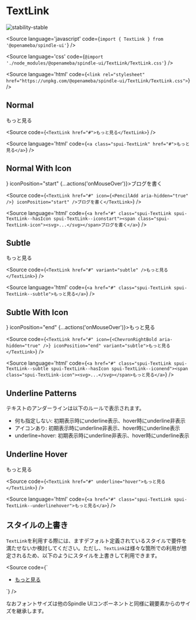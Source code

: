 
# TextLink

<Meta title="TextLink" component={TextLink} />

![stability-stable](https://img.shields.io/badge/stability-stable-green.svg)

<Source
  language='javascript'
  code={`import { TextLink } from '@openameba/spindle-ui'`}
/>

<Source
  language='css'
  code={`@import './node_modules/@openameba/spindle-ui/TextLink/TextLink.css'`}
/>

<Source
  language='html'
  code={`<link rel="stylesheet" href="https://unpkg.com/@openameba/spindle-ui/TextLink/TextLink.css">`}
/>

## Normal

<Preview withSource="open">
  <Story name="Normal">
    <TextLink href="#" {...actions('onMouseOver')}>もっと見る</TextLink>
  </Story>
</Preview>

<Source
  code={`
<TextLink href="#">もっと見る</TextLink>
  `}
/>

<Source
  language='html'
  code={`
<a class="spui-TextLink" href="#">もっと見る</a>
  `}
/>

## Normal With Icon

<Preview withSource="open">
  <Story name="NormalWithIcon">
    <TextLink href="#" icon={<PencilAdd aria-hidden="true" />} iconPosition="start" {...actions('onMouseOver')}>ブログを書く</TextLink>
  </Story>
</Preview>

<Source
  code={`
<TextLink href="#" icon={<PencilAdd aria-hidden="true" />} iconPosition="start" />ブログを書く</TextLink>
  `}
/>

<Source
  language='html'
  code={`
<a href="#" class="spui-TextLink spui-TextLink--hasIcon spui-TextLink--iconstart"><span class="spui-TextLink-icon"><svg>...</svg></span>ブログを書く</a>
  `}
/>

## Subtle

<Preview withSource="open">
  <Story name="Subtle">
    <TextLink href="#" variant="subtle" {...actions('onMouseOver')}>もっと見る</TextLink>
  </Story>
</Preview>

<Source
  code={`
<TextLink href="#" variant="subtle" />もっと見る</TextLink>
  `}
/>

<Source
  language='html'
  code={`
<a href="#" class="spui-TextLink spui-TextLink--subtle">もっと見る</a>
  `}
/>

## Subtle With Icon

<Preview withSource="open">
  <Story name="SubtleWithIcon">
    <TextLink href="#" variant="subtle" icon={<ChevronRightBold aria-hidden="true" />} iconPosition="end" {...actions('onMouseOver')}>もっと見る</TextLink>
  </Story>
</Preview>

<Source
  code={`
<TextLink href="#" icon={<ChevronRightBold aria-hidden="true" />} iconPosition="end" variant="subtle">もっと見る</TextLink>
  `}
/>

<Source
  language='html'
  code={`
<a href="#" class="spui-TextLink spui-TextLink--subtle spui-TextLink--hasIcon spui-TextLink--iconend"><span class="spui-TextLink-icon"><svg>...</svg></span>もっと見る</a>
  `}
/>

## Underline Patterns

テキストのアンダーラインは以下のルールで表示されます。

- 何も指定しない: 初期表示時にunderline表示、hover時にunderline非表示
- アイコンあり: 初期表示時にunderline非表示、hover時にunderline表示
- underline=hover: 初期表示時にunderline非表示、hover時にunderline表示

## Underline Hover

<Preview withSource="open">
  <Story name="UnderlineHover">
    <TextLink href="#" underline="hover" {...actions('onMouseOver')}>もっと見る</TextLink>
  </Story>
</Preview>

<Source
  code={`
<TextLink href="#" underline="hover">もっと見る</TextLink>
  `}
/>

<Source
  language='html'
  code={`
<a href="#" class="spui-TextLink spui-TextLink--underlinehover">もっと見る</a>
  `}
/>

## スタイルの上書き
`TextLink`を利用する際には、ますデフォルト定義されているスタイルで要件を満たせないか検討してください。ただし、`TextLink`は様々な箇所での利用が想定されるため、以下のようにスタイルを上書きして利用できます。

<Source
  code={`
<style>
  .container {
    --TextLink-color: var(--color-text-medium-emphasis);
    --TextLink-icon-color: var(--color-object-medium-emphasis);
    --TextLink-fontWeight: normal;
  }
</style>
<div class="container">
  <ul>
    <li><a class="spui-TextLink" href="#">もっと見る</a></li>
  </ul>
</div>
  `}
/>

なおフォントサイズは他のSpindle UIコンポーネントと同様に親要素からのサイズを継承します。
